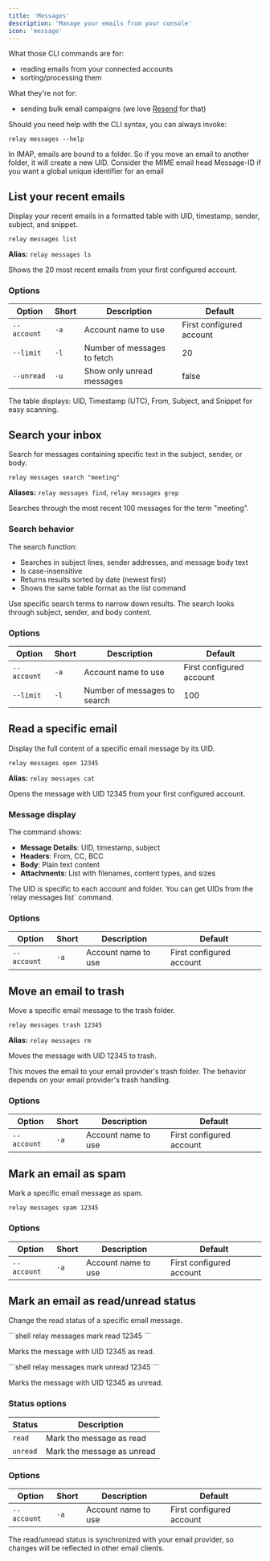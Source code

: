 ```yaml
---
title: 'Messages'
description: 'Manage your emails from your console'
icon: 'message'
---
```


What those CLI commands are for:
- reading emails from your connected accounts
- sorting/processing them

What they're not for:
- sending bulk email campaigns (we love [Resend](https://resend.com) for that)

Should you need help with the CLI syntax, you can always invoke:
```shell
relay messages --help
```

<Info>In IMAP, emails are bound to a folder. So if you move an email to another folder, it will create a new UID.
Consider the MIME email head Message-ID if you want a global unique identifier for an email</Info>

## List your recent emails

Display your recent emails in a formatted table with UID, timestamp, sender, subject, and snippet.

```shell
relay messages list
```

**Alias:** `relay messages ls`

Shows the 20 most recent emails from your first configured account.

### Options

| Option | Short | Description | Default |
|--------|-------|-------------|---------|
| `--account` | `-a` | Account name to use | First configured account |
| `--limit` | `-l` | Number of messages to fetch | 20 |
| `--unread` | `-u` | Show only unread messages | false |

<Check>
The table displays: UID, Timestamp (UTC), From, Subject, and Snippet for easy scanning.
</Check>

## Search your inbox

Search for messages containing specific text in the subject, sender, or body.


```shell
relay messages search "meeting"
```

**Aliases:** `relay messages find`, `relay messages grep`

Searches through the most recent 100 messages for the term "meeting".

### Search behavior

The search function:
- Searches in subject lines, sender addresses, and message body text
- Is case-insensitive
- Returns results sorted by date (newest first)
- Shows the same table format as the list command

<Tip>
Use specific search terms to narrow down results. The search looks through subject, sender, and body content.
</Tip>

### Options

| Option | Short | Description | Default |
|--------|-------|-------------|---------|
| `--account` | `-a` | Account name to use | First configured account |
| `--limit` | `-l` | Number of messages to search | 100 |

## Read a specific email

Display the full content of a specific email message by its UID.

```shell
relay messages open 12345
```

**Alias:** `relay messages cat`

Opens the message with UID 12345 from your first configured account.

### Message display

The command shows:
- **Message Details**: UID, timestamp, subject
- **Headers**: From, CC, BCC
- **Body**: Plain text content
- **Attachments**: List with filenames, content types, and sizes

<Info>
The UID is specific to each account and folder. You can get UIDs from the `relay messages list` command.
</Info>

### Options

| Option | Short | Description | Default |
|--------|-------|-------------|---------|
| `--account` | `-a` | Account name to use | First configured account |

## Move an email to trash

Move a specific email message to the trash folder.

```shell
relay messages trash 12345
```

**Alias:** `relay messages rm`

Moves the message with UID 12345 to trash.

<Warning>
This moves the email to your email provider's trash folder. The behavior depends on your email provider's trash handling.
</Warning>

### Options

| Option | Short | Description | Default |
|--------|-------|-------------|---------|
| `--account` | `-a` | Account name to use | First configured account |

## Mark an email as spam

Mark a specific email message as spam.

```shell
relay messages spam 12345
```

### Options

| Option | Short | Description | Default |
|--------|-------|-------------|---------|
| `--account` | `-a` | Account name to use | First configured account |

## Mark an email as read/unread status

Change the read status of a specific email message.

<Tabs>
<Tab title="Mark as Read">
```shell
relay messages mark read 12345
```

Marks the message with UID 12345 as read.
</Tab>

<Tab title="Mark as Unread">
```shell
relay messages mark unread 12345
```

Marks the message with UID 12345 as unread.
</Tab>
</Tabs>

### Status options

| Status | Description |
|--------|-------------|
| `read` | Mark the message as read |
| `unread` | Mark the message as unread |

### Options

| Option | Short | Description | Default |
|--------|-------|-------------|---------|
| `--account` | `-a` | Account name to use | First configured account |

<Check>
The read/unread status is synchronized with your email provider, so changes will be reflected in other email clients.
</Check>
